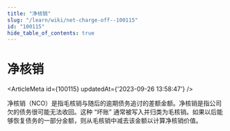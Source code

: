 ```yaml
---
title: "净核销"
slug: "/learn/wiki/net-charge-off--100115"
id: "100115"
hide_table_of_contents: true
---
```



# 净核销

<ArticleMeta id={100115} updatedAt={'2023-09-26 13:58:47'} />
<div className='border-solid border-b border-t-0 my-4 border-[var(--ifm-color-gray-300)]' />

净核销（NCO）是指毛核销与随后的逾期债务追讨的差额金额。净核销是指公司欠的债务很可能无法收回。这种 “坏账” 通常被写入并归类为毛核销。如果以后能够恢复债务的一部分金额，则从毛核销中减去该金额以计算净核销价值。
